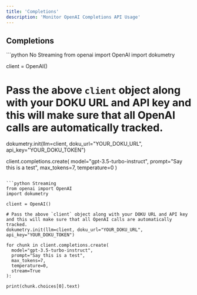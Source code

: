 ```yaml
---
title: 'Completions'
description: 'Monitor OpenAI Completions API Usage'
---
```


## Completions
<CodeGroup>
```python No Streaming
from openai import OpenAI
import dokumetry

client = OpenAI()

# Pass the above `client` object along with your DOKU URL and API key and this will make sure that all OpenAI calls are automatically tracked.
dokumetry.init(llm=client, doku_url="YOUR_DOKU_URL", api_key="YOUR_DOKU_TOKEN")

client.completions.create(
  model="gpt-3.5-turbo-instruct",
  prompt="Say this is a test",
  max_tokens=7,
  temperature=0
)
```

```python Streaming
from openai import OpenAI
import dokumetry

client = OpenAI()

# Pass the above `client` object along with your DOKU URL and API key and this will make sure that all OpenAI calls are automatically tracked.
dokumetry.init(llm=client, doku_url="YOUR_DOKU_URL", api_key="YOUR_DOKU_TOKEN")

for chunk in client.completions.create(
  model="gpt-3.5-turbo-instruct",
  prompt="Say this is a test",
  max_tokens=7,
  temperature=0,
  stream=True
):

print(chunk.choices[0].text)
```

</CodeGroup>